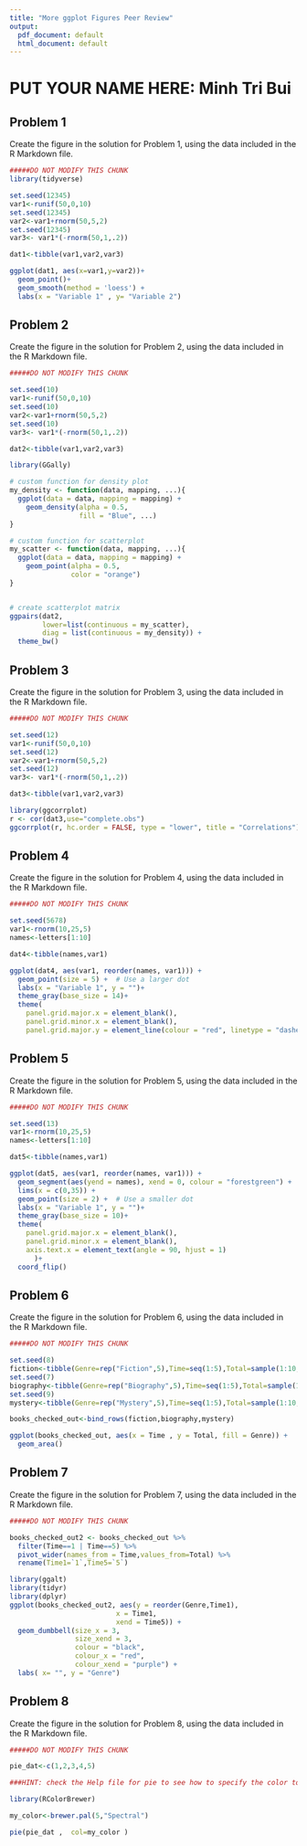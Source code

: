 ---
title: "More ggplot Figures Peer Review"
output:
  pdf_document: default
  html_document: default
---

# PUT YOUR NAME HERE: Minh Tri Bui

## Problem 1

Create the figure in the solution for Problem 1, using the data included in the R Markdown file.

```{r problem_1_data,include=FALSE}

#####DO NOT MODIFY THIS CHUNK
library(tidyverse)

set.seed(12345)
var1<-runif(50,0,10)
set.seed(12345)
var2<-var1+rnorm(50,5,2)
set.seed(12345)
var3<- var1*(-rnorm(50,1,.2))

dat1<-tibble(var1,var2,var3)


```

```{r problem_1,echo=FALSE,message=FALSE}

ggplot(dat1, aes(x=var1,y=var2))+
  geom_point()+
  geom_smooth(method = 'loess') +
  labs(x = "Variable 1" , y= "Variable 2")
```

## Problem 2

Create the figure in the solution for Problem 2, using the data included in the R Markdown file.

```{r problem_2_data,include=FALSE}

#####DO NOT MODIFY THIS CHUNK

set.seed(10)
var1<-runif(50,0,10)
set.seed(10)
var2<-var1+rnorm(50,5,2)
set.seed(10)
var3<- var1*(-rnorm(50,1,.2))

dat2<-tibble(var1,var2,var3)
```


```{r solution_p2,echo=FALSE,message=FALSE}
library(GGally)

# custom function for density plot
my_density <- function(data, mapping, ...){
  ggplot(data = data, mapping = mapping) + 
    geom_density(alpha = 0.5,
                 fill = "Blue", ...)
}

# custom function for scatterplot
my_scatter <- function(data, mapping, ...){
  ggplot(data = data, mapping = mapping) + 
    geom_point(alpha = 0.5,
               color = "orange")  
}


# create scatterplot matrix
ggpairs(dat2, 
        lower=list(continuous = my_scatter), 
        diag = list(continuous = my_density)) +
  theme_bw()

```

## Problem 3

Create the figure in the solution for Problem 3, using the data included in the R Markdown file.

```{r problem_3_data,include=FALSE}

#####DO NOT MODIFY THIS CHUNK

set.seed(12)
var1<-runif(50,0,10)
set.seed(12)
var2<-var1+rnorm(50,5,2)
set.seed(12)
var3<- var1*(-rnorm(50,1,.2))

dat3<-tibble(var1,var2,var3)
```

```{r problem3,echo=FALSE}
library(ggcorrplot)
r <- cor(dat3,use="complete.obs")
ggcorrplot(r, hc.order = FALSE, type = "lower", title = "Correlations") 

```

## Problem 4

Create the figure in the solution for Problem 4, using the data included in the R Markdown file.

```{r problem_4_data,include=FALSE}

#####DO NOT MODIFY THIS CHUNK

set.seed(5678)
var1<-rnorm(10,25,5)
names<-letters[1:10]

dat4<-tibble(names,var1)
```

```{r problem_4,echo=FALSE}
ggplot(dat4, aes(var1, reorder(names, var1))) +
  geom_point(size = 5) +  # Use a larger dot
  labs(x = "Variable 1", y = "")+
  theme_gray(base_size = 14)+
  theme(
    panel.grid.major.x = element_blank(),
    panel.grid.minor.x = element_blank(),
    panel.grid.major.y = element_line(colour = "red", linetype = "dashed")  )


```

## Problem 5

Create the figure in the solution for Problem 5, using the data included in the R Markdown file.

```{r problem_5_data,include=FALSE}

#####DO NOT MODIFY THIS CHUNK

set.seed(13)
var1<-rnorm(10,25,5)
names<-letters[1:10]

dat5<-tibble(names,var1)
```

```{r problem_5,echo=FALSE}

ggplot(dat5, aes(var1, reorder(names, var1))) +
  geom_segment(aes(yend = names), xend = 0, colour = "forestgreen") +
  lims(x = c(0,35)) +
  geom_point(size = 2) +  # Use a smaller dot
  labs(x = "Variable 1", y = "")+
  theme_gray(base_size = 10)+
  theme(
    panel.grid.major.x = element_blank(),
    panel.grid.minor.x = element_blank(),
    axis.text.x = element_text(angle = 90, hjust = 1)
      )+
  coord_flip()

```

## Problem 6

Create the figure in the solution for Problem 6, using the data included in the R Markdown file.

```{r problem_6_data,include=FALSE}

#####DO NOT MODIFY THIS CHUNK

set.seed(8)
fiction<-tibble(Genre=rep("Fiction",5),Time=seq(1:5),Total=sample(1:10,5))
set.seed(7)
biography<-tibble(Genre=rep("Biography",5),Time=seq(1:5),Total=sample(1:10,5))
set.seed(9)
mystery<-tibble(Genre=rep("Mystery",5),Time=seq(1:5),Total=sample(1:10,5))

books_checked_out<-bind_rows(fiction,biography,mystery)
```

```{r problem_6,echo=FALSE}
ggplot(books_checked_out, aes(x = Time , y = Total, fill = Genre)) +
  geom_area() 

```

## Problem 7

Create the figure in the solution for Problem 7, using the data included in the R Markdown file.

```{r problem_7_data,include=FALSE}

#####DO NOT MODIFY THIS CHUNK

books_checked_out2 <- books_checked_out %>%
  filter(Time==1 | Time==5) %>%
  pivot_wider(names_from = Time,values_from=Total) %>%
  rename(Time1=`1`,Time5=`5`)
```
   
```{r,problem_7,echo=FALSE,message=FALSE}   
library(ggalt)
library(tidyr)
library(dplyr)
ggplot(books_checked_out2, aes(y = reorder(Genre,Time1),
                          x = Time1,
                          xend = Time5)) +  
  geom_dumbbell(size_x = 3, 
                size_xend = 3,  
                colour = "black", 
                colour_x = "red", 
                colour_xend = "purple") +
  labs( x= "", y = "Genre")
```

## Problem 8

Create the figure in the solution for Problem 8, using the data included in the R Markdown file.

```{r, problem_8_data,include=FALSE}

#####DO NOT MODIFY THIS CHUNK

pie_dat<-c(1,2,3,4,5)
```

```{r, problem_8,echo=FALSE}


###HINT: check the Help file for pie to see how to specify the color to the my_color palette

library(RColorBrewer)

my_color<-brewer.pal(5,"Spectral")

pie(pie_dat ,  col=my_color )

```


